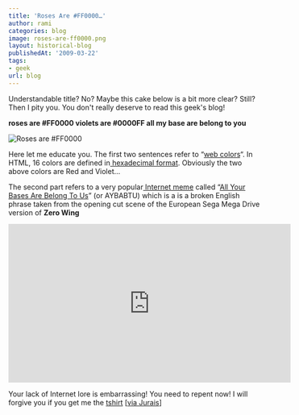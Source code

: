 ```yaml
---
title: 'Roses Are #FF0000…'
author: rami
categories: blog
image: roses-are-ff0000.png
layout: historical-blog
publishedAt: '2009-03-22'
tags:
- geek
url: blog
---
```


Understandable title? No? Maybe this cake below is a bit more clear? Still? Then I pity you. You don't really deserve to read this geek's blog!

__roses are #FF0000 violets are #0000FF all my base are belong to you__

![Roses are #FF0000](/assets/images/content/blog/roses-are-ff0000.png)
  
Here let me educate you. The first two sentences refer to “<a href="http://en.wikipedia.org/wiki/Web_colors" target="_blank">web colors</a>“. In HTML, 16 colors are defined in<a href="http://en.wikipedia.org/wiki/HTML_color_names" target="_blank"> hexadecimal format</a>. Obviously the two above colors are Red and Violet…
  
The second part refers to a very popular[ Internet meme](http://en.wikipedia.org/wiki/Internet_meme) called “[All Your Bases Are Belong To Us](http://en.wikipedia.org/wiki/All_your_base_are_belong_to_us)” (or AYBABTU) which is a is a broken English phrase taken from the opening cut scene of the European Sega Mega Drive version of **Zero Wing**
  
<iframe width="560" height="315" src="https://www.youtube-nocookie.com/embed/jQE66WA2s-A?rel=0" frameborder="0" allow="autoplay; encrypted-media" allowfullscreen></iframe>
  
Your lack of Internet lore is embarrassing! You need to repent now! I will forgive you if you get me the [tshirt](http://www.thinkgeek.com/tshirts-apparel/unisex/generic/724a/) [[via Jurais](http://jerais.com/)]

